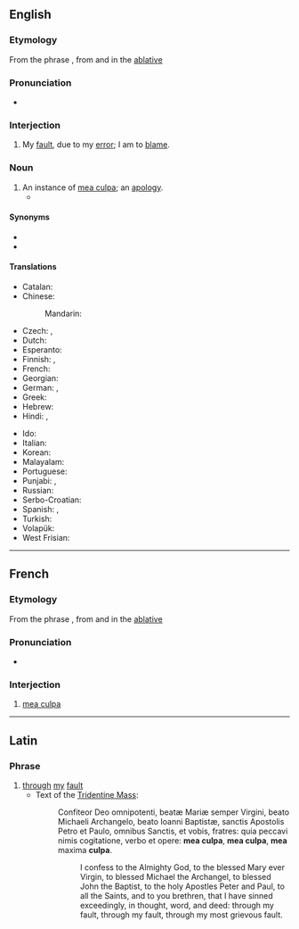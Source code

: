 ==English==
{{wikipedia|Mea culpa}}

===Etymology===
From the {{etyl|la|en}} phrase {{m|la|meā culpā||through my fault}}, from {{m|la|mea||my, mine}} and {{m|la|culpa||fault}} in the [[Appendix:Glossary#ablative case|ablative]]

===Pronunciation===
* {{IPA|/ˌmeɪ.əˈkʊl.pə/|/ˌmeɪ.əˈkʌl.pə/|/ˌmiː.əˈkʊl.pə/|/ˌmiː.əˈkʌl.pə/|lang=en}}

===Interjection===
{{head|en|interjection}}

# My [[fault]], due to my [[error]]; I am to [[blame]].

===Noun===
{{en-noun|mea culpas|mea culpae}}

# An instance of [[mea culpa]]; an [[apology]].
#* {{quote-web|date=January 13, 2018| work=Civil Beat |title=When There’s Nuke Headed Your Way, ‘Do What You Gotta Do’|author=Tad Bartimus|passage= Basketball had been replaced by breathless commentators cross-talking and speculating, politicians on split screens eagerly interrupting each other to find scapegoats, and most mute (male) state officials, including Hawaii Gov. David Ige, opening their mouths to sputter (paraphrasing here) — golly gee, we don’t know what happened, but we plan to find out — '''mea culpas'''.}}

====Synonyms====
* {{l|en|my bad}}
* {{l|en|peccavi}}

====Translations====
{{trans-top|My fault, due to my error}}
* Catalan: {{t|ca|mea culpa|f}}
* Chinese:
*: Mandarin: {{t|cmn|是我的错|tr=shì wǒ de cuò|sc=Hani}}
* Czech: {{t|cs|moje chyba}}, {{t|cs|moje vina}}
* Dutch: {{t|nl|mijn schuld}}
* Esperanto: {{t|eo|mia kulpo}}
* Finnish: {{t|fi|mea culpa}}, {{t|fi|[[minun]] [[vikani]]}}
* French: {{t+|fr|mea culpa}}
* Georgian: {{t|ka|ჩემი ბრალია}}
* German: {{t+|de|mea culpa}}, {{t|de|meine Schuld}}
* Greek: {{t+|el|ήμαρτον}}
* Hebrew: {{t|he|טעות שלי|sc=Hebr}}
* Hindi: {{t|hi|मेरी ग़लती}}, {{t|hi|मेरी ग़लती है}}
{{trans-mid}}
* Ido: {{t|io|mea kulpo}}
* Italian: {{t|it|colpa mia}}
* Korean: {{t|ko|[[내]] [[탓]]([[이오]])|tr=nae-tas(-io), -tat-}}
* Malayalam: {{t|ml|[[എന്റെ]] [[പിഴ]]}}
* Portuguese: {{t|pt|[[minha]] [[culpa]]}}
* Punjabi: {{t|pa|ਮੇਰੀ ਗ਼ਲਤੀ}}, {{t|pa|ਮੇਰੀ ਗ਼ਲਤੀ ਹੈ}}
* Russian: {{t|ru|моя́ вина}}
* Serbo-Croatian: {{t|sh|moja greška}}
* Spanish: {{t|es|[[culpa]] [[mía]]}}, {{t|es|[[mi]] [[culpa]]}}
* Turkish: {{t|tr|benim hatam}}
* Volapük: {{t|vo|döbot obik}}
* West Frisian: {{t|fy|myn skuld}}
{{trans-bottom}}

----

==French==

===Etymology===
From the {{etyl|la|fr}} phrase {{m|la|meā culpā||through my fault}}, from {{m|la|mea||my, mine}} and {{m|la|culpa||fault}} in the [[Appendix:Glossary#ablative case|ablative]]

===Pronunciation===
* {{fr-IPA|méa culpa}}

===Interjection===
{{fr-intj}}

# [[#English|mea culpa]]

----

==Latin==

===Phrase===
{{head|la|phrase|head=[[meā]] [[culpā]]}}

# [[through]] [[my]] [[fault]]
#* Text of the [[w:Tridentine Mass|Tridentine Mass]]:
#*: Confiteor Deo omnipotenti, beatæ Mariæ semper Virgini, beato Michaeli Archangelo, beato Ioanni Baptistæ, sanctis Apostolis Petro et Paulo, omnibus Sanctis, et vobis, fratres: quia peccavi nimis cogitatione, verbo et opere: '''mea culpa''', '''mea culpa''', '''mea''' maxima '''culpa'''.
#*:: I confess to the Almighty God, to the blessed Mary ever Virgin, to blessed Michael the Archangel, to blessed John the Baptist, to the holy Apostles Peter and Paul, to all the Saints, and to you brethren, that I have sinned exceedingly, in thought, word, and deed: through my fault, through my fault, through my most grievous fault.